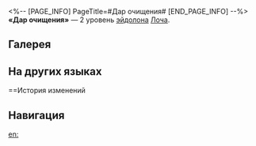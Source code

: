 <%-- [PAGE_INFO]
PageTitle=#Дар очищения#
[END_PAGE_INFO] --%>
{{Эйдолон Инфобокс
|Название         = Дар очищения
|Изображение      = Эйдолон Дар очищения.png
|Персонаж         = Лоча
|Уровень          = 2
|Длительность     = 
|Описание         = Когда срабатывает эффект навыка, если НР выбранного союзника ниже 50%, то исходящее исцеление Лочи повышается на 30%. Если НР выбранного союзника выше или равно 50%, то на него накладывается Щит, который может поглотить урон, равный 18% от силы атаки Лочи плюс 240 ед., на 2 хода.
|Свойство1        = 
|Масштабирование1 = 
}}
'''«Дар очищения»''' — 2 уровень [[эйдолон]]а [[Лоча]].

==Галерея==
{{Галерея|position=left|captionalign=center
|Персонаж Лоча Эйдолон 2.png|Осколок Эйдолона
}}

==На других языках==
{{На других языках
|en   = Bestowal From the Pure
|zhs  = 净庭赐礼
|zht  = 淨庭賜禮
|ja   = {{Rubi|純庭|じゅんてい}}の{{Rubi|礼賜|れいし}}
|ko   = 정토의 선물
|es   = Concesión inmaculada
|fr   = Cadeau de pureté
|ru   = Дар очищения
|th   = Bestowal From the Pure
|vi   = Tịnh Đình Tặng Lễ
|de   = Reine Hingabe
|id   = Bestowal From the Pure
|pt   = Concessão da Pureza
}}

==История изменений
{{История изменений|3.5}}

==Навигация==
{{Навык Навбокс|Лоча}}

[[en:]]